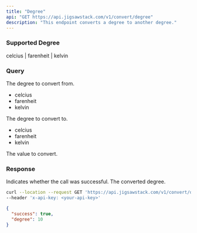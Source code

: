 ```yaml
---
title: "Degree"
api: "GET https://api.jigsawstack.com/v1/convert/degree"
description: "This endpoint converts a degree to another degree."
---
```


### Supported Degree

<Info>celcius | farenheit | kelvin</Info>

### Query

<ParamField query="from" type="string" required>
  The degree to convert from.
<ul>
  <li>celcius</li>
  <li>farenheit</li>
  <li>kelvin</li>
</ul>

</ParamField>

<ParamField query="to" type="string" required>
  The degree to convert to.

<ul>
  <li>celcius</li>
  <li>farenheit</li>
  <li>kelvin</li>
</ul>

</ParamField>

<ParamField query="value" type="string" required>
  The value to convert.
</ParamField>

<Snippet file="header.mdx" />

### Response

<ResponseField name="success" type="boolean">
  Indicates whether the call was successful.
</ResponseField>

<ResponseField name="degree" type="number">
  The converted degree.
</ResponseField>

<RequestExample>

```bash Example Request
curl --location --request GET 'https://api.jigsawstack.com/v1/convert/degree' \
--header 'x-api-key: <your-api-key>'
```

</RequestExample>

<ResponseExample>

```json Response
{
  "success": true,
  "degree": 10
}
```

</ResponseExample>
